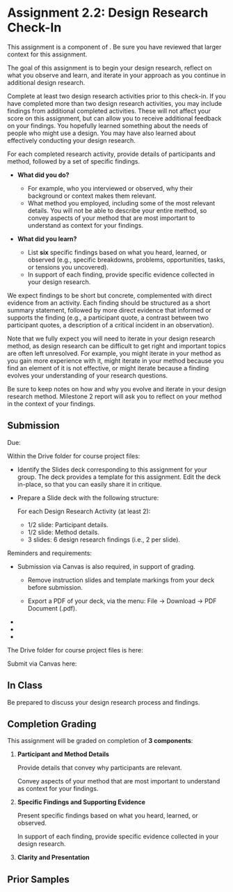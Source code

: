 

# Assignment 2.2: Design Research Check-In

<UnderDevelopment display={false} />

This assignment is a component of <SiteLink linkKey={SiteLinks.milestone_2_top}/>.
Be sure you have reviewed that larger context for this assignment.

The goal of this assignment is to begin your design research,
reflect on what you observe and learn,
and iterate in your approach as you continue in additional design research.

Complete at least two design research activities prior to this check-in.
If you have completed more than two design research activities,
you may include findings from additional completed activities.
These will not affect your score on this assignment,
but can allow you to receive additional feedback on your findings.
You hopefully learned something about the needs of people who might use a design.
You may have also learned about effectively conducting your design research.

For each completed research activity,
provide details of participants and method,
followed by a set of specific findings.

- __What did you do?__
  - For example, who you interviewed or observed, why their background or context makes them relevant.
  - What method you employed, including some of the most relevant details.
    You will not be able to describe your entire method,
    so convey aspects of your method that are most important to understand as context for your findings.

- __What did you learn?__
  - List **six** specific findings based on what you heard, learned, or observed
    (e.g., specific breakdowns, problems, opportunities, tasks, or tensions you uncovered).
  - In support of each finding, provide specific evidence collected in your design research.

We expect findings to be short but concrete, complemented with direct evidence from an activity.
Each finding should be structured as a short summary statement,
followed by more direct evidence that informed or supports the finding
(e.g., a participant quote,
a contrast between two participant quotes,
a description of a critical incident in an observation).

Note that we fully expect you will need to iterate in your design research method,
as design research can be difficult to get right and important topics are often left unresolved.
For example, you might iterate in your method as you gain more experience with it,
might iterate in your method because you find an element of it is not effective,
or might iterate because a finding evolves your understanding of your research questions.

Be sure to keep notes on how and why you evolve and iterate in your design research method.
Milestone 2 report will ask you to reflect on your method in the context of your findings.

## Submission

Due: <AssignmentDueDateTime assignmentKey={calendarData.assignments.assignment_2_2} />

Within the Drive folder for course project files:

- Identify the Slides deck corresponding to this assignment for your group.
  The deck provides a template for this assignment.
  Edit the deck in-place, so that you can easily share it in critique.

- Prepare a Slide deck with the following structure:

  For each Design Research Activity (at least 2):
    - 1/2 slide: Participant details.
    - 1/2 slide: Method details.
    - 3 slides: 6 design research findings (i.e., 2 per slide).

Reminders and requirements:

- Submission via Canvas is also required, in support of grading.
  - Remove instruction slides and template markings from your deck before submission.

  - Export a PDF of your deck, via the menu: File -> Download -> PDF Document (.pdf).

- <GroupAssignment />
- <ClarityAndPresentationReference />
- <ParticipantAnonymity />

The Drive folder for course project files is here:

<CourseDataLink linkKey={courseData.linkDriveProjectFiles} outerComponent="p"/>

Submit via Canvas here:

<AssignmentSubmitCanvasLink assignmentKey={calendarData.assignments.assignment_2_2} />

## In Class

Be prepared to discuss your design research process and findings.

## Completion Grading

This assignment will be graded on completion of __3 components__:

1. __Participant and Method Details__

   Provide details that convey why participants are relevant.

   Convey aspects of your method that are most important to understand as context for your findings.

2. __Specific Findings and Supporting Evidence__

   Present specific findings based on what you heard, learned, or observed.

   In support of each finding, provide specific evidence collected in your design research.

3. __Clarity and Presentation__

## Prior Samples

<PriorSamplesWarning />

<ProjectMilestoneSamples milestone='assignment2c' />
